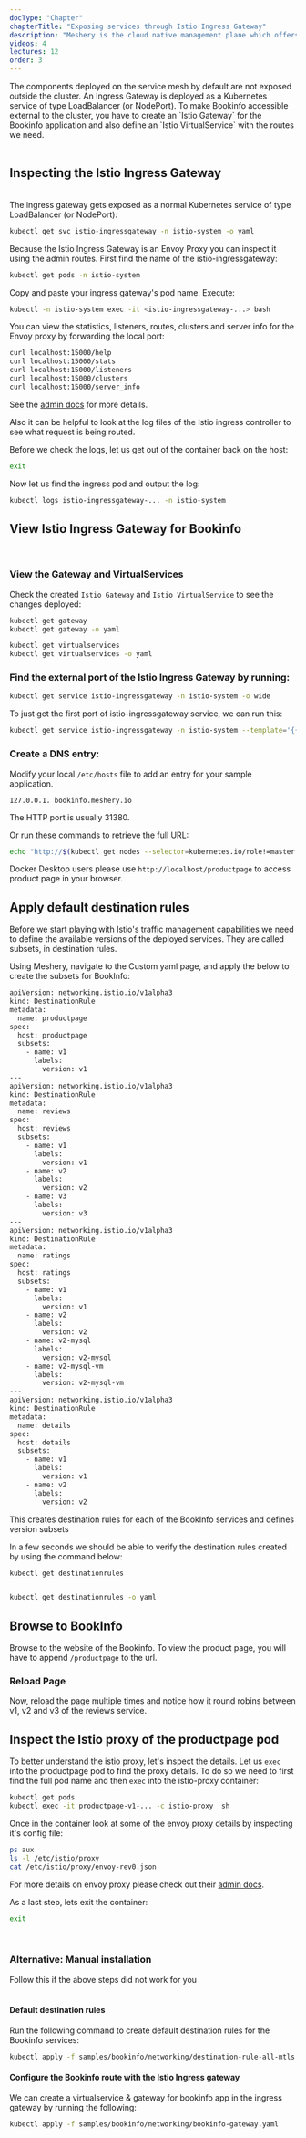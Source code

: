 ```yaml
---
docType: "Chapter"
chapterTitle: "Exposing services through Istio Ingress Gateway"
description: "Meshery is the cloud native management plane which offers lifecycle, configuration, and performance management of service meshes and their workloads."
videos: 4
lectures: 12
order: 3
---
```




<ChapterStyle>
The components deployed on the service mesh by default are not exposed outside the cluster. An Ingress Gateway is deployed as a Kubernetes service of type LoadBalancer (or NodePort). To make Bookinfo accessible external to the cluster, you have to create an `Istio Gateway` for the Bookinfo application and also define an `Istio VirtualService` with the routes we need.

<br />
<br />

<h2 class="chapter-sub-heading"> Inspecting the Istio Ingress Gateway</h2>

<br />
The ingress gateway gets exposed as a normal Kubernetes service of type LoadBalancer
(or NodePort):

```sh
kubectl get svc istio-ingressgateway -n istio-system -o yaml
```

Because the Istio Ingress Gateway is an Envoy Proxy you can inspect it using the admin routes. First find the name of the istio-ingressgateway:

```sh
kubectl get pods -n istio-system
```

Copy and paste your ingress gateway's pod name. Execute:

```sh
kubectl -n istio-system exec -it <istio-ingressgateway-...> bash
```

You can view the statistics, listeners, routes, clusters and server info for the Envoy proxy by forwarding the local port:

```sh
curl localhost:15000/help
curl localhost:15000/stats
curl localhost:15000/listeners
curl localhost:15000/clusters
curl localhost:15000/server_info
```

See the [admin docs](https://www.envoyproxy.io/docs/envoy/latest/operations/admin) for more details.

Also it can be helpful to look at the log files of the Istio ingress controller to see what request is being routed.

Before we check the logs, let us get out of the container back on the host:

```sh
exit
```

Now let us find the ingress pod and output the log:

```sh
kubectl logs istio-ingressgateway-... -n istio-system
```

<h2 class="chapter-sub-heading">View Istio Ingress Gateway for Bookinfo</h2>
<br />

<h3 class="chapter-sub-heading"> View the Gateway and VirtualServices</h3>

Check the created `Istio Gateway` and `Istio VirtualService` to see the changes deployed:

```sh
kubectl get gateway
kubectl get gateway -o yaml

kubectl get virtualservices
kubectl get virtualservices -o yaml
```

<h3 class="chapter-sub-heading">
  Find the external port of the Istio Ingress Gateway by running:
</h3>

```sh
kubectl get service istio-ingressgateway -n istio-system -o wide
```

To just get the first port of istio-ingressgateway service, we can run this:

```sh
kubectl get service istio-ingressgateway -n istio-system --template='{{(index .spec.ports 1).nodePort}}'
```

<h3 class="chapter-sub-heading"> Create a DNS entry:</h3>

Modify your local `/etc/hosts` file to add an entry for your sample application.

`127.0.0.1. bookinfo.meshery.io`

The HTTP port is usually 31380.

Or run these commands to retrieve the full URL:

```sh
echo "http://$(kubectl get nodes --selector=kubernetes.io/role!=master -o jsonpath={.items[0].status.addresses[?\(@.type==\"InternalIP\"\)].address}):$(kubectl get svc istio-ingressgateway -n istio-system -o jsonpath='{.spec.ports[1].nodePort}')/productpage"
```

Docker Desktop users please use `http://localhost/productpage` to access product page in your browser.

<h2 class="chapter-sub-heading"> Apply default destination rules</h2>

Before we start playing with Istio's traffic management capabilities we need to define the available versions of the deployed services. They are called subsets, in destination rules.

Using Meshery, navigate to the Custom yaml page, and apply the below to create the subsets for BookInfo:

```sh
apiVersion: networking.istio.io/v1alpha3
kind: DestinationRule
metadata:
  name: productpage
spec:
  host: productpage
  subsets:
    - name: v1
      labels:
        version: v1
---
apiVersion: networking.istio.io/v1alpha3
kind: DestinationRule
metadata:
  name: reviews
spec:
  host: reviews
  subsets:
    - name: v1
      labels:
        version: v1
    - name: v2
      labels:
        version: v2
    - name: v3
      labels:
        version: v3
---
apiVersion: networking.istio.io/v1alpha3
kind: DestinationRule
metadata:
  name: ratings
spec:
  host: ratings
  subsets:
    - name: v1
      labels:
        version: v1
    - name: v2
      labels:
        version: v2
    - name: v2-mysql
      labels:
        version: v2-mysql
    - name: v2-mysql-vm
      labels:
        version: v2-mysql-vm
---
apiVersion: networking.istio.io/v1alpha3
kind: DestinationRule
metadata:
  name: details
spec:
  host: details
  subsets:
    - name: v1
      labels:
        version: v1
    - name: v2
      labels:
        version: v2
```

This creates destination rules for each of the BookInfo services and defines version subsets

In a few seconds we should be able to verify the destination rules created by using the command below:

```sh
kubectl get destinationrules


kubectl get destinationrules -o yaml
```

<h2 class="chapter-sub-heading"> Browse to BookInfo</h2>

Browse to the website of the Bookinfo. To view the product page, you will have to append
`/productpage` to the url.

<h3 class="chapter-sub-heading"> Reload Page</h3>

Now, reload the page multiple times and notice how it round robins between v1, v2 and v3 of the reviews service.

<h2 class="chapter-sub-heading">
  Inspect the Istio proxy of the productpage pod
</h2>

To better understand the istio proxy, let's inspect the details. Let us `exec` into the productpage pod to find the proxy details. To do so we need to first find the full pod name and then `exec` into the istio-proxy container:

```sh
kubectl get pods
kubectl exec -it productpage-v1-... -c istio-proxy  sh
```

Once in the container look at some of the envoy proxy details by inspecting it's config file:

```sh
ps aux
ls -l /etc/istio/proxy
cat /etc/istio/proxy/envoy-rev0.json
```

For more details on envoy proxy please check out their [admin docs](https://www.envoyproxy.io/docs/envoy/v1.5.0/operations/admin).

As a last step, lets exit the container:

```sh
exit
```

<br />
<h3>Alternative: Manual installation</h3>
Follow this if the above steps did not work for you

<br />
<br />

<h4 class="chapter-alt-heading"> Default destination rules</h4>

Run the following command to create default destination rules for the Bookinfo services:

```sh
kubectl apply -f samples/bookinfo/networking/destination-rule-all-mtls.yaml
```

<h4 class="chapter-alt-heading">
  Configure the Bookinfo route with the Istio Ingress gateway
</h4>

We can create a virtualservice & gateway for bookinfo app in the ingress gateway by running the following:

```sh
kubectl apply -f samples/bookinfo/networking/bookinfo-gateway.yaml
```

</ChapterStyle>
